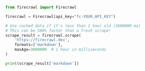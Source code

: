 ```python Python
from firecrawl import Firecrawl

firecrawl = Firecrawl(api_key="fc-YOUR_API_KEY")

# Use cached data if it's less than 1 hour old (3600000 ms)
# This can be 500% faster than a fresh scrape!
scrape_result = firecrawl.scrape(
    'https://firecrawl.dev',
    formats=['markdown'],
    maxAge=3600000  # 1 hour in milliseconds
)

print(scrape_result['markdown'])
```
